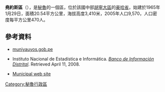{{Coord|12|27|50|S|75|55|24|W|display=title}}

'''堯約斯區'''（{{lang-es|Distrito de Yauyos}}），是[[秘魯|秘魯]]的一個區，位於該國中部[[胡寧大區|胡寧大區]]的[[豪哈省|豪哈省]]，始建於1965年1月29日，面積20.54平方公里，海拔高度3,410米，2005年人口9,570，人口密度每平方公里470人。

==參考資料==
*[https://web.archive.org/web/20080518022003/http://www.muniyauyos.gob.pe/ muniyauyos.gob.pe]
*{{es icon}} Instituto Nacional de Estadística e Informática. ''[https://web.archive.org/web/20080410165254/http://desa.inei.gob.pe/mapas/bid/ Banco de Información Distrital]''. Retrieved April 11, 2008.
* {{es icon}} [https://web.archive.org/web/20080518022003/http://www.muniyauyos.gob.pe/ Municipal web site]

{{Peru-geo-stub}}
[[Category:秘魯行政區|Category:秘魯行政區]]